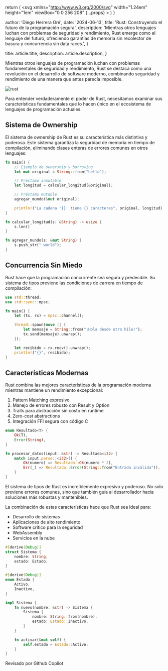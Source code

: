 
  return (
    <svg
      xmlns="http://www.w3.org/2000/svg"
      width="1.24em"
      height="1em"
      viewBox="0 0 256 208"
      {...props}
    >
      <path d="M205.28 31.36c14.096 14.88 20.016 35.2 22.512 63.68c6.626 0 12.805 1.47 16.976 7.152l7.792 10.56A17.55 17.55 0 0 1 256 123.2v28.688c-.008 3.704-1.843 7.315-4.832 9.504C215.885 187.222 172.35 208 128 208c-49.066 0-98.19-28.273-123.168-46.608c-2.989-2.189-4.825-5.8-4.832-9.504V123.2c0-3.776 1.2-7.424 3.424-10.464l7.792-10.544c4.173-5.657 10.38-7.152 16.992-7.152c2.496-28.48 8.4-48.8 22.512-63.68C77.331 3.165 112.567.06 127.552 0H128c14.72 0 50.4 2.88 77.28 31.36m-77.264 47.376c-3.04 0-6.544.176-10.272.544c-1.312 4.896-3.248 9.312-6.08 12.128c-11.2 11.2-24.704 12.928-31.936 12.928c-6.802 0-13.927-1.42-19.744-5.088c-5.502 1.808-10.786 4.415-11.136 10.912c-.586 12.28-.637 24.55-.688 36.824c-.026 6.16-.05 12.322-.144 18.488c.024 3.579 2.182 6.903 5.44 8.384C79.936 185.92 104.976 192 128.016 192c23.008 0 48.048-6.08 74.512-18.144c3.258-1.48 5.415-4.805 5.44-8.384c.317-18.418.062-36.912-.816-55.312h.016c-.342-6.534-5.648-9.098-11.168-10.912c-5.82 3.652-12.927 5.088-19.728 5.088c-7.232 0-20.72-1.728-31.936-12.928c-2.832-2.816-4.768-7.232-6.08-12.128a106 106 0 0 0-10.24-.544m-26.941 43.93c5.748 0 10.408 4.66 10.408 10.409v19.183c0 5.749-4.66 10.409-10.408 10.409s-10.408-4.66-10.408-10.409v-19.183c0-5.748 4.66-10.408 10.408-10.408m53.333 0c5.749 0 10.409 4.66 10.409 10.409v19.183c0 5.749-4.66 10.409-10.409 10.409c-5.748 0-10.408-4.66-10.408-10.409v-19.183c0-5.748 4.66-10.408 10.408-10.408M81.44 28.32c-11.2 1.12-20.64 4.8-25.44 9.92c-10.4 11.36-8.16 40.16-2.24 46.24c4.32 4.32 12.48 7.2 21.28 7.2c6.72 0 19.52-1.44 30.08-12.16c4.64-4.48 7.52-15.68 7.2-27.04c-.32-9.12-2.88-16.64-6.72-19.84c-4.16-3.68-13.6-5.28-24.16-4.32m68.96 4.32c-3.84 3.2-6.4 10.72-6.72 19.84c-.32 11.36 2.56 22.56 7.2 27.04c10.56 10.72 23.36 12.16 30.08 12.16c8.8 0 16.96-2.88 21.28-7.2c5.92-6.08 8.16-34.88-2.24-46.24c-4.8-5.12-14.24-8.8-25.44-9.92c-10.56-.96-20 .64-24.16 4.32M128 56c-2.56 0-5.6.16-8.96.48c.32 1.76.48 3.68.64 5.76c0 1.44 0 2.88-.16 4.48c3.2-.32 5.92-.32 8.48-.32s5.28 0 8.48.32c-.16-1.6-.16-3.04-.16-4.48c.16-2.08.32-4 .64-5.76c-3.36-.32-6.4-.48-8.96-.48"></path>
    </svg>
  )
}

  author: 'Diego Herrera Gré',
  date: '2024-06-13',
  title: 'Rust: Construyendo el futuro de la programación segura',
  description:
    'Mientras otros lenguajes luchan con problemas de seguridad y rendimiento, Rust emerge como el lenguaje del futuro, ofreciendo garantías de memoria sin recolector de basura y concurrencia sin data races.',
}

  title: article.title,
  description: article.description,
}


Mientras otros lenguajes de programación luchan con problemas fundamentales de seguridad y rendimiento, Rust se destaca como una revolución en el desarrollo de software moderno, combinando seguridad y rendimiento de una manera que antes parecía imposible.

<Image src={rust} alt="rust" />

Para entender verdaderamente el poder de Rust, necesitamos examinar sus características fundamentales que lo hacen único en el ecosistema de lenguajes de programación actuales.

## Sistema de Ownership

El sistema de ownership de Rust es su característica más distintiva y poderosa. Este sistema garantiza la seguridad de memoria en tiempo de compilación, eliminando clases enteras de errores comunes en otros lenguajes:

```rust
fn main() {
    // Ejemplo de ownership y borrowing
    let mut original = String::from("hello");

    // Préstamo inmutable
    let longitud = calcular_longitud(&original);

    // Préstamo mutable
    agregar_mundo(&mut original);

    println!("La cadena '{}' tiene {} caracteres", original, longitud);
}

fn calcular_longitud(s: &String) -> usize {
    s.len()
}

fn agregar_mundo(s: &mut String) {
    s.push_str(" world");
}
```

## Concurrencia Sin Miedo

Rust hace que la programación concurrente sea segura y predecible. Su sistema de tipos previene las condiciones de carrera en tiempo de compilación:

```rust
use std::thread;
use std::sync::mpsc;

fn main() {
    let (tx, rx) = mpsc::channel();

    thread::spawn(move || {
        let mensaje = String::from("¡Hola desde otro hilo!");
        tx.send(mensaje).unwrap();
    });

    let recibido = rx.recv().unwrap();
    println!("{}", recibido);
}
```

## Características Modernas

Rust combina las mejores características de la programación moderna mientras mantiene un rendimiento excepcional:

1. Pattern Matching expresivo
2. Manejo de errores robusto con Result y Option
3. Traits para abstracción sin costo en runtime
4. Zero-cost abstractions
5. Integración FFI segura con código C

```rust
enum Resultado<T> {
    Ok(T),
    Error(String),
}

fn procesar_datos(input: &str) -> Resultado<i32> {
    match input.parse::<i32>() {
        Ok(numero) => Resultado::Ok(numero * 2),
        Err(_) => Resultado::Error(String::from("Entrada inválida")),
    }
}
```

El sistema de tipos de Rust es increíblemente expresivo y poderoso. No solo previene errores comunes, sino que también guía al desarrollador hacia soluciones más robustas y mantenibles.

La combinación de estas características hace que Rust sea ideal para:

- Desarrollo de sistemas
- Aplicaciones de alto rendimiento
- Software crítico para la seguridad
- WebAssembly
- Servicios en la nube

```rust
#[derive(Debug)]
struct Sistema {
    nombre: String,
    estado: Estado,
}

#[derive(Debug)]
enum Estado {
    Activo,
    Inactivo,
}

impl Sistema {
    fn nuevo(nombre: &str) -> Sistema {
        Sistema {
            nombre: String::from(nombre),
            estado: Estado::Inactivo,
        }
    }

    fn activar(&mut self) {
        self.estado = Estado::Activo;
    }
}
```

<div className="flex items-center gap-2 rounded-lg bg-gray-100 px-6 py-4 dark:bg-gray-800">
  <span className="text-sm font-medium text-gray-700 dark:text-gray-300">
    Revisado por Github Copilot
  </span>
  <LogosGithubCopilot
    width="32"
    height="32"
    alt="logo copilot"
    className="color-inverse text-black dark:invert"
  />
</div>
